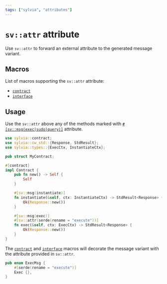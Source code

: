 ```yaml
---
tags: ["sylvia", "attributes"]
---
```



# `sv::attr` attribute

Use `sv::attr` to forward an external attribute to the generated message variant.

## Macros

List of macros supporting the `sv::attr` attribute:

- [`contract`](../contract)
- [`interface`](../interface)

## Usage

Use the `sv::attr` above any of the methods marked with [`#[sv::msg(exec|sudo|query)]`](msg)
attribute.

```rust {19}
use sylvia::contract;
use sylvia::cw_std::{Response, StdResult};
use sylvia::types::{ExecCtx, InstantiateCtx};

pub struct MyContract;

#[contract]
impl Contract {
    pub fn new() -> Self {
        Self
    }

    #[sv::msg(instantiate)]
    fn instantiate(&self, ctx: InstantiateCtx) -> StdResult<Response> {
        Ok(Response::new())
    }

    #[sv::msg(exec)]
    #[sv::attr(serde(rename = "execute"))]
    fn exec(&self, ctx: ExecCtx) -> StdResult<Response> {
        Ok(Response::new())
    }
}
```

The [`contract`](../contract) and [`interface`](../interface) macros will decorate the message
variant with the attribute provided in `sv::attr`.

```rust {2}
pub enum ExecMsg {
    #[serde(rename = "execute")]
    Exec {},
}
```
